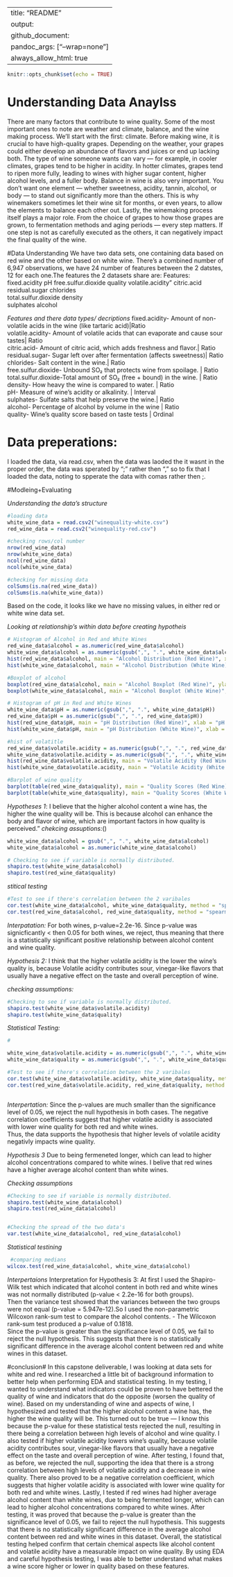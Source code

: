 
--- 
title: "README" 
output:  
github_document: 
pandoc_args: ["--wrap=none"] 
always_allow_html: true 
--- 



```r
knitr::opts_chunk$set(echo = TRUE)
```


# Understanding Data Anaylss

  There are many factors that contribute to wine quality. Some of the most important ones to note are weather and climate, balance, and the wine making process.
  We'll start with the first: climate. Before making wine, it is crucial to have high-quality grapes. Depending on the weather, your grapes could either develop an abundance of flavors and juices or end up lacking both. The type of wine someone wants can vary — for example, in cooler climates, grapes tend to be higher in acidity. In hotter climates, grapes tend to ripen more fully, leading to wines with higher sugar content, higher alcohol levels, and a fuller body.
    Balance in wine is also very important. You don't want one element — whether sweetness, acidity, tannin, alcohol, or body — to stand out significantly more than the others. This is why winemakers sometimes let their wine sit for months, or even years, to allow the elements to balance each other out. Lastly, the winemaking process itself plays a major role. From the choice of grapes to how those grapes are grown, to fermentation methods and aging periods — every step matters. If one step is not as carefully executed as the others, it can negatively impact the final quality of the wine.


#Data Understanding
We have two data sets, one containing data based on red wine and the other based on white wine.   There's a combined number of 6,947 observations, we have 24 number of features between the 2 datstes, 12 for each one.The features the 2 datasets share are:
Features:
fixed.acidity             pH
free.sulfur.dioxide    quality
volatile.acidity"      citric.acid         
residual.sugar         chlorides            
total.sulfur.dioxide   density                           
sulphates              alcohol             

*Features and  there data types/ decriptions*
fixed.acidity- Amount of non-volatile acids in the wine (like tartaric acid)|Ratio              
volatile.acidity- Amount of volatile acids that can evaporate and cause sour tastes| Ratio       
citric.acid- Amount of citric acid, which adds freshness and flavor.| Ratio              
residual.sugar- Sugar left over after fermentation (affects sweetness)| Ratio              
chlorides- Salt content in the wine.| Ratio              
free.sulfur.dioxide- Unbound SO₂ that protects wine from spoilage. | Ratio              
total.sulfur.dioxide-Total amount of SO₂ (free + bound) in the wine. | Ratio              
density- How heavy the wine is compared to water. | Ratio              
pH- Measure of wine’s acidity or alkalinity. | Interval           
sulphates- Sulfate salts that help preserve the wine.| Ratio              
alcohol- Percentage of alcohol by volume in the wine | Ratio              
quality- Wine's quality score based on taste tests | Ordinal   

# Data preperations:
I loaded the data, via read.csv, when the data was laoded the  it wasnt in the proper order, the data was sperated by ";" rather then "," so to fix that I loaded the data, noting to spperate the data with comas rather then ;. 

#Modleing+Evaluating

*Understanding the data's structure*
```r
#loading data
white_wine_data = read.csv2("winequality-white.csv")
red_wine_data = read.csv2("winequality-red.csv")

#checking rows/col number
nrow(red_wine_data)
nrow(white_wine_data)
ncol(red_wine_data)
ncol(white_wine_data)

```
```r

#checking for missing data
colSums(is.na(red_wine_data))
colSums(is.na(white_wine_data))
```
Based on the code, it looks like we have no missing values, in either red or white wine data set. 


*Looking at relationship's within data before creating hypotheis*
```r
# Histogram of Alcohol in Red and White Wines
red_wine_data$alcohol = as.numeric(red_wine_data$alcohol)
white_wine_data$alcohol = as.numeric(gsub(",", ".", white_wine_data$alcohol))
hist(red_wine_data$alcohol, main = "Alcohol Distribution (Red Wine)", xlab = "Alcohol (%)")
hist(white_wine_data$alcohol, main = "Alcohol Distribution (White Wine)", xlab = "Alcohol (%)")

#Boxplot of alcohol
boxplot(red_wine_data$alcohol, main = "Alcohol Boxplot (Red Wine)", ylab = "Alcohol (%)")
boxplot(white_wine_data$alcohol, main = "Alcohol Boxplot (White Wine)", ylab = "Alcohol (%)")

# Histogram of pH in Red and White Wines
white_wine_data$pH = as.numeric(gsub(",", ".", white_wine_data$pH))
red_wine_data$pH = as.numeric(gsub(",", ".", red_wine_data$pH))
hist(red_wine_data$pH, main = "pH Distribution (Red Wine)", xlab = "pH Level")
hist(white_wine_data$pH, main = "pH Distribution (White Wine)", xlab = "pH Level")

#hist of volatitle
red_wine_data$volatile.acidity = as.numeric(gsub(",", ".", red_wine_data$volatile.acidity))
white_wine_data$volatile.acidity = as.numeric(gsub(",", ".", white_wine_data$volatile.acidity))
hist(red_wine_data$volatile.acidity, main = "Volatile Acidity (Red Wine)", xlab = "Volatile Acidity (g/L)")
hist(white_wine_data$volatile.acidity, main = "Volatile Acidity (White Wine)", xlab = "Volatile Acidity (g/L)")

#Barplot of wine quality
barplot(table(red_wine_data$quality), main = "Quality Scores (Red Wine)", xlab = "Quality Score", ylab = "Count")
barplot(table(white_wine_data$quality), main = "Quality Scores (White Wine)", xlab = "Quality Score", ylab = "Count")
```

*Hypotheses 1*: I believe that the higher alcohol content a wine has, the higher the wine quality will be. This is because alcohol can enhance the body and flavor of wine, which are important factors in how quality is perceived." 
*chekcing assuptions:*()
```r
white_wine_data$alcohol = gsub(",", ".", white_wine_data$alcohol)
white_wine_data$alcohol = as.numeric(white_wine_data$alcohol)  

# Checking to see if variable is normally distributed.
shapiro.test(white_wine_data$alcohol)
shapiro.test(red_wine_data$quality)

```
*stitical testing*
```r

#Test to see if there's correlation between the 2 varibales
cor.test(white_wine_data$alcohol, white_wine_data$quality, method = "spearman")
cor.test(red_wine_data$alcohol, red_wine_data$quality, method = "spearman")
```
*Interpatation:*
For both wines, p-value=2.2e-16. Since p-value was signicficantly < then 0.05 for both wines, we reject, thus meaning that there is a statistically significant positive relationship between alcohol content and wine quality.



*Hypothesis 2:* I think that the higher volatile acidity is the lower the  wine's quality is, because Volatile acidity contributes sour, vinegar-like flavors that usually  have a negative effect on the taste and overall perception of wine.

*checking assumptions:*
```r
#Checking to see if variable is normally distributed.
shapiro.test(white_wine_data$volatile.acidity)
shapiro.test(white_wine_data$quality)

```
*Statistical Testing:*
```r
#

white_wine_data$volatile.acidity = as.numeric(gsub(",", ".", white_wine_data$volatile.acidity))
white_wine_data$quality = as.numeric(gsub(",", ".", white_wine_data$quality))

#Test to see if there's correlation between the 2 varibales
cor.test(white_wine_data$volatile.acidity, white_wine_data$quality, method = "spearman")
cor.test(red_wine_data$volatile.acidity, red_wine_data$quality, method = "spearman")



```
*Interpertation:*
Since the p-values are much smaller than the significance level of 0.05, we reject the null hypothesis in both cases. The negative correlation coefficients suggest that higher volatile acidity is associated with lower wine quality for both red and white wines.  
Thus, the data supports the hypothesis that higher  levels of volatile acidity negativly impacts wine quality.


*Hypothesis 3*
Due to being fermeneted longer, which can lead to higher alcohol concentrations compared to white wines. I belive that red wines have a higher average alcohol content than white wines.  

*Checking assumptions*
```r
#Checking to see if variable is normally distributed.
shapiro.test(white_wine_data$alcohol)
shapiro.test(red_wine_data$alcohol)


#Checking the spread of the two data's
var.test(white_wine_data$alcohol, red_wine_data$alcohol)
```
*Statistical testining*
```r
 #comparing medians 
wilcox.test(red_wine_data$alcohol, white_wine_data$alcohol)
```
*Interpertaions*
Interpretation for Hypothesis 3:
At first I used the Shapiro-Wilk test which  indicated that alcohol content in both red and white wines was not normally distributed (p-value < 2.2e-16 for both groups).  
Then the variance test showed that the variances between the two groups were not equal (p-value = 5.947e-12).So I used the non-parametric Wilcoxon rank-sum test to compare the alcohol contents.
- The Wilcoxon rank-sum test produced a p-value of 0.1818.  
Since the p-value is greater than the significance level of 0.05, we fail to reject the null hypothesis. This suggests that there is no statistically significant difference in the average alcohol content between red and white wines in this dataset.

#conclusion#
  In this capstone deliverable, I was looking at data sets for white and red wine. I researched a little bit of background information to better help when performing EDA and statistical testing.
  In my testing, I wanted to understand what indicators could be proven to have bettered the quality of wine and indicators that do the opposite (worsen the quality of wine). Based on my understanding of wine and aspects of wine, I hypothesized and tested that the higher alcohol content a wine has, the higher the wine quality will be. This turned out to be true — I know this because the p-value for these statistical tests rejected the null, resulting in there being a correlation between high levels of alcohol and wine quality.
  I also tested if higher volatile acidity lowers wine's quality, because volatile acidity contributes sour, vinegar-like flavors that usually have a negative effect on the taste and overall perception of wine. After testing, I found that, as before, we rejected the null, supporting the idea that there is a strong correlation between high levels of volatile acidity and a decrease in wine quality. There also proved to be a negative correlation coefficient, which suggests that higher volatile acidity is associated with lower wine quality for both red and white wines.
  Lastly, I tested if red wines had higher average alcohol content than white wines, due to being fermented longer, which can lead to higher alcohol concentrations compared to white wines. After testing, it was proved that because the p-value is greater than the significance level of 0.05, we fail to reject the null hypothesis. This suggests that there is no statistically significant difference in the average alcohol content between red and white wines in this dataset.
  Overall, the statistical testing helped confirm that certain chemical aspects like alcohol content and volatile acidity have a measurable impact on wine quality. By using EDA and careful hypothesis testing, I was able to better understand what makes a wine score higher or lower in quality based on these features.



